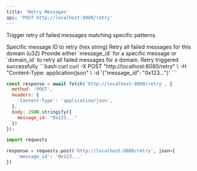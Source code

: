 ```yaml
---
title: 'Retry Messages'
api: 'POST http://localhost:8080/retry'
---
```


Trigger retry of failed messages matching specific patterns.

<ParamField body="message_id" type="string">
  Specific message ID to retry (hex string)
</ParamField>

<ParamField body="domain_id" type="number">
  Retry all failed messages for this domain (u32)
</ParamField>

<Note>
Provide either `message_id` for a specific message or `domain_id` to retry all failed messages for a domain.
</Note>

<ResponseField name="success" type="object">
  Retry triggered successfully
</ResponseField>

<RequestExample>
```bash curl
curl -X POST "http://localhost:8080/retry" \
  -H "Content-Type: application/json" \
  -d '{"message_id": "0x123..."}'
```

```javascript JavaScript
const response = await fetch('http://localhost:8080/retry', {
  method: 'POST',
  headers: {
    'Content-Type': 'application/json',
  },
  body: JSON.stringify({
    message_id: "0x123..."
  })
});
```

```python Python
import requests

response = requests.post('http://localhost:8080/retry', json={
    'message_id': '0x123...'
})
```
</RequestExample>